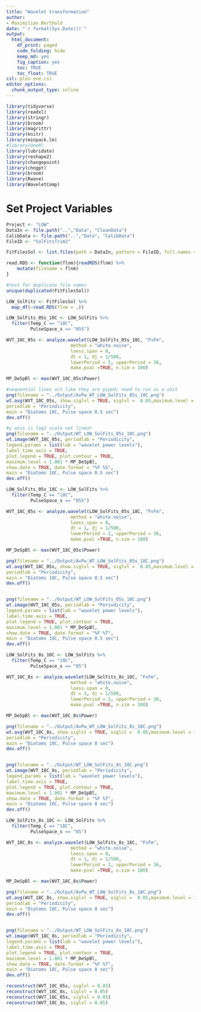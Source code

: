 ```yaml
---
title: "Wavelet transformation"
author:
- Maximilian Berthold
date: "`r format(Sys.Date())`"
output:
  html_document:
    df_print: paged
    code_folding: hide
    keep_md: yes
    fig_caption: yes
    toc: TRUE
    toc_float: TRUE   
csl: plos-one.csl
editor_options: 
  chunk_output_type: inline
---
```




```r

library(tidyverse)
library(readxl)
library(stringr)
library(broom)
library(magrittr)
library(knitr)
library(minpack.lm)
#library(OneR)
library(lubridate)
library(reshape2)
library(changepoint)
library(chngpt)
library(broom)
library(Rwave)
library(WaveletComp)


```

# Set Project Variables
```r
Project <- "LOW"
DataIn <- file.path("..","Data", "CleanData")
CalibData <- file.path("..","Data", "CalibData")
FileID <- "SolFitsTrim2"

```


```r

FitFilesSol <- list.files(path = DataIn, pattern = FileID, full.names = TRUE)

read.RDS <- function(flnm){readRDS(flnm) %>%
    mutate(filename = flnm)
}

#test for duplicate file names
unique(duplicated(FitFilesSol))

LOW_SolFits <- FitFilesSol %>%
  map_df(~read.RDS(flnm = .))


```


```r

LOW_SolFits_05s_10C <- LOW_SolFits %>%
  filter(Temp_C == "10C",
         PulseSpace_s == "05S")

WVT_10C_05s <- analyze.wavelet(LOW_SolFits_05s_10C, "FvFm",
                        method = "white.noise",
                        loess.span = 0, 
                        dt = 1, dj = 1/500,
                        lowerPeriod = 2, upperPeriod = 36,
                        make.pval =TRUE, n.sim = 100)

MP_DeSpBl <- max(WVT_10C_05s$Power)

#sequential lines act like they are piped; need to run as a unit
png(filename = "../Output/AvPw_WT_LOW_SolFits_05s_10C.png")
wt.avg(WVT_10C_05s, show.siglvl = TRUE, siglvl =  0.05,maximum.level = 1,   #set level to mark significance
periodlab = "Periodicity",
main = "Diatoms 10C, Pulse space 0.5 sec")
dev.off()

#y axis is log2 scale not linear
png(filename = "../Output/WT_LOW_SolFits_05s_10C.png")
wt.image(WVT_10C_05s, periodlab = "Periodicity",
legend.params = list(lab = "wavelet power levels"),
label.time.axis = TRUE,
plot.legend = TRUE, plot.contour = TRUE,
maximum.level = 1.001 * MP_DeSpBl,
show.date = TRUE, date.format = "%F %S",
main = "Diatoms 10C, Pulse space 0.5 sec")
dev.off()

```


```r

LOW_SolFits_05s_18C <- LOW_SolFits %>%
  filter(Temp_C == "18C",
         PulseSpace_s == "05S")

WVT_18C_05s <- analyze.wavelet(LOW_SolFits_05s_18C, "FvFm",
                        method = "white.noise",
                        loess.span = 0, 
                        dt = 1, dj = 1/500,
                        lowerPeriod = 2, upperPeriod = 36,
                        make.pval =TRUE, n.sim = 100)

MP_DeSpBl <- max(WVT_18C_05s$Power)

png(filename = "../Output/AvPw_WT_LOW_SolFits_05s_18C.png")
wt.avg(WVT_18C_05s, show.siglvl = TRUE, siglvl =  0.05,maximum.level = 1, 
periodlab = "Periodicity",
main = "Diatoms 18C, Pulse space 0.5 sec")
dev.off()


png(filename = "../Output/WT_LOW_SolFits_05s_18C.png")
wt.image(WVT_18C_05s, periodlab = "Periodicity",
legend.params = list(lab = "wavelet power levels"),
label.time.axis = TRUE,
plot.legend = TRUE, plot.contour = TRUE,
maximum.level = 1.001 * MP_DeSpBl,
show.date = TRUE, date.format = "%F %T",
main = "Diatoms 18C, Pulse space 0.5 sec")
dev.off()

```


```r

LOW_SolFits_8s_10C <- LOW_SolFits %>%
  filter(Temp_C == "10C",
         PulseSpace_s == "8S")

WVT_10C_8s <- analyze.wavelet(LOW_SolFits_8s_10C, "FvFm",
                        method = "white.noise",
                        loess.span = 0, 
                        dt = 1, dj = 1/500,
                        lowerPeriod = 2, upperPeriod = 36,
                        make.pval =TRUE, n.sim = 100)

MP_DeSpBl <- max(WVT_10C_8s$Power)

png(filename = "../Output/AvPw_WT_LOW_SolFits_8s_10C.png")
wt.avg(WVT_10C_8s, show.siglvl = TRUE, siglvl =  0.05,maximum.level = 1, 
periodlab = "Periodicity",
main = "Diatoms 10C, Pulse space 8 sec")
dev.off()


png(filename = "../Output/WT_LOW_SolFits_8s_10C.png")
wt.image(WVT_10C_8s, periodlab = "Periodicity",
legend.params = list(lab = "wavelet power levels"),
label.time.axis = TRUE,
plot.legend = TRUE, plot.contour = TRUE,
maximum.level = 1.001 * MP_DeSpBl,
show.date = TRUE, date.format = "%F %T",
main = "Diatoms 10C, Pulse space 8 sec")
dev.off()

```


```r

LOW_SolFits_8s_18C <- LOW_SolFits %>%
  filter(Temp_C == "18C",
         PulseSpace_s == "8S")

WVT_18C_8s <- analyze.wavelet(LOW_SolFits_8s_18C, "FvFm",
                        method = "white.noise",
                        loess.span = 0, 
                        dt = 1, dj = 1/500,
                        lowerPeriod = 2, upperPeriod = 36,
                        make.pval =TRUE, n.sim = 100)

MP_DeSpBl <- max(WVT_18C_8s$Power)

png(filename = "../Output/AvPw_WT_LOW_SolFits_8s_18C.png")
wt.avg(WVT_18C_8s, show.siglvl = TRUE, siglvl =  0.05,maximum.level = 1, 
periodlab = "Periodicity",
main = "Diatoms 18C, Pulse space 8 sec")
dev.off()


png(filename = "../Output/WT_LOW_SolFits_8s_18C.png")
wt.image(WVT_18C_8s, periodlab = "Periodicity",
legend.params = list(lab = "wavelet power levels"),
label.time.axis = TRUE,
plot.legend = TRUE, plot.contour = TRUE,
maximum.level = 1.001 * MP_DeSpBl,
show.date = TRUE, date.format = "%F %T",
main = "Diatoms 18C, Pulse space 8 sec")
dev.off()

```




```r

reconstruct(WVT_10C_05s, siglvl = 0.05)
reconstruct(WVT_10C_8s, siglvl = 0.05)
reconstruct(WVT_18C_05s, siglvl = 0.05)
reconstruct(WVT_18C_8s, siglvl = 0.05)
```

